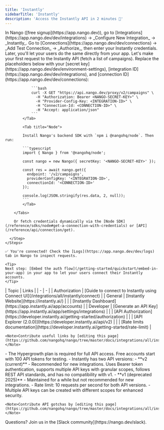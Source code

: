 ```yaml
---
title: 'Instantly'
sidebarTitle: 'Instantly'
description: 'Access the Instantly API in 2 minutes 💨'
---
```


<Tabs>
  <Tab title="🚀 Quickstart">
    <Steps>
      <Step title="Create an integration">
        In Nango ([free signup](https://app.nango.dev)), go to [Integrations](https://app.nango.dev/dev/integrations) -> _Configure New Integration_ -> _Instantly_.
      </Step>
      <Step title="Authorize Instantly">
        Go to [Connections](https://app.nango.dev/dev/connections) -> _Add Test Connection_ -> _Authorize_, then enter your Instantly credentials. Later, you'll let your users do the same directly from your app.
      </Step>
      <Step title="Call the Instantly API">
        Let's make your first request to the Instantly API (fetch a list of campaigns). Replace the placeholders below with your [secret key](https://app.nango.dev/dev/environment-settings), [integration ID](https://app.nango.dev/dev/integrations), and [connection ID](https://app.nango.dev/dev/connections):
        <Tabs>
            <Tab title="cURL">

                ```bash
                curl -X GET "https://api.nango.dev/proxy/v2/campaigns" \
                  -H "Authorization: Bearer <NANGO-SECRET-KEY>" \
                  -H "Provider-Config-Key: <INTEGRATION-ID>" \
                  -H "Connection-Id: <CONNECTION-ID>" \
                  -H "Accept: application/json"
                ```
            </Tab>

            <Tab title="Node">

            Install Nango's backend SDK with `npm i @nangohq/node`. Then run:

            ```typescript
            import { Nango } from '@nangohq/node';

            const nango = new Nango({ secretKey: '<NANGO-SECRET-KEY>' });

            const res = await nango.get({
              endpoint: '/v2/campaigns',
              providerConfigKey: '<INTEGRATION-ID>',
              connectionId: '<CONNECTION-ID>'
            });

            console.log(JSON.stringify(res.data, 2, null));
            ```
            </Tab>

        </Tabs>

        Or fetch credentials dynamically via the [Node SDK](/reference/sdks/node#get-a-connection-with-credentials) or [API](/reference/api/connection/get).

      </Step>
    </Steps>

    ✅ You're connected! Check the [Logs](https://app.nango.dev/dev/logs) tab in Nango to inspect requests.

    <Tip>
    Next step: [Embed the auth flow](/getting-started/quickstart/embed-in-your-app) in your app to let your users connect their Instantly accounts.
    </Tip>
  </Tab>
  <Tab title="🔗 Useful links">
    | Topic | Links | 
    | - | - | 
    | Authorization | [Guide to connect to Instantly using Connect UI](/integrations/all/instantly/connect) |
    | General | [Instantly Website](https://instantly.ai/) |
    | | [Instantly Dashboard](https://app.instantly.ai/app/accounts) |
    | Developer | [Generate an API Key](https://app.instantly.ai/app/settings/integrations) |
    | | [API Authorization](https://developer.instantly.ai/getting-started/authorization) |
    | | [API Explorer (2.0.0)](https://developer.instantly.ai/api/v2) |
    | | [Rate limits documentation](https://developer.instantly.ai/getting-started/rate-limit) |

    <Note>Contribute useful links by [editing this page](https://github.com/nangohq/nango/tree/master/docs/integrations/all/instantly.mdx)</Note>
  </Tab>
  <Tab title="🚨 API gotchas">
      - The Hypergrowth plan is required for full API access. Free accounts start with 100 API tokens for testing.
      - Instantly has two API versions:
        - **v2 (current)** - Recommended for new integrations. Uses Bearer token authentication, supports multiple API keys with granular scopes, follows REST API standards, and has no compatibility with v1.
        - **v1 (deprecated 2025)** - Maintained for a while but not recommended for new integrations.
      - Rate limit: 10 requests per second for both API versions.
      - Multiple API keys can be created with different scopes for enhanced security.

    <Note>Contribute API gotchas by [editing this page](https://github.com/nangohq/nango/tree/master/docs/integrations/all/instantly.mdx)</Note>
  </Tab>
</Tabs>

<Info>
    Questions? Join us in the [Slack community](https://nango.dev/slack).
</Info>
